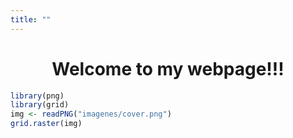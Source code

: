 ```yaml
---
title: ""
---
```


<center>
<h1>Welcome to my webpage!!!</h1>
</center>

```r
library(png)
library(grid)
img <- readPNG("imagenes/cover.png")
grid.raster(img)
```

<p></p>
<p></p>
<p></p>
<p></p>